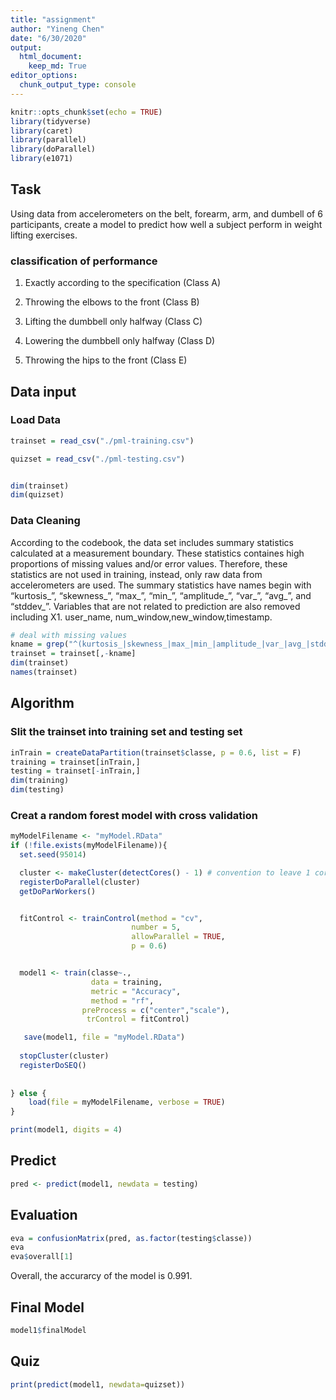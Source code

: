```yaml
---
title: "assignment"
author: "Yineng Chen"
date: "6/30/2020"
output: 
  html_document:
    keep_md: True
editor_options: 
  chunk_output_type: console
---
```


```r
knitr::opts_chunk$set(echo = TRUE)
library(tidyverse)
library(caret)
library(parallel)
library(doParallel)
library(e1071)
```

## Task

Using data from accelerometers on the belt, forearm, arm, and dumbell of 6 participants, create a model to predict how well a subject perform in weight lifting exercises.

### classification of performance

1. Exactly according to the specification (Class A)

2. Throwing the elbows to the front (Class B)

3. Lifting the dumbbell only halfway (Class C)

4. Lowering the dumbbell only halfway (Class D) 

5. Throwing the hips to the front (Class E)


## Data input

### Load Data

```r
trainset = read_csv("./pml-training.csv")

quizset = read_csv("./pml-testing.csv")


dim(trainset)
dim(quizset)
```


### Data Cleaning

According to the codebook, the data set includes summary statistics calculated at a measurement boundary. These statistics containes high proportions of missing values and/or error values. Therefore, these statistics are not used in training, instead, only raw data from accelerometers are used. The summary statistics have names begin with "kurtosis_", "skewness_", "max_", "min_", "amplitude_", "var_", "avg_", and "stddev_". Variables that are not related to prediction are also removed including X1. user_name, num_window,new_window,timestamp.

```r
# deal with missing values
kname = grep("^(kurtosis_|skewness_|max_|min_|amplitude_|var_|avg_|stddev_)|window|X1|name|time",names(trainset))
trainset = trainset[,-kname]
dim(trainset)
names(trainset)
```


## Algorithm

### Slit the trainset into training set and testing set

```r
inTrain = createDataPartition(trainset$classe, p = 0.6, list = F)
training = trainset[inTrain,]
testing = trainset[-inTrain,]
dim(training)
dim(testing)
```


### Creat a random forest model with cross validation



```r
myModelFilename <- "myModel.RData"
if (!file.exists(myModelFilename)){
  set.seed(95014)

  cluster <- makeCluster(detectCores() - 1) # convention to leave 1 core for OS
  registerDoParallel(cluster)
  getDoParWorkers()


  fitControl <- trainControl(method = "cv",
                           number = 5,
                           allowParallel = TRUE,
                           p = 0.6)


  model1 <- train(classe~.,
                  data = training,
                  metric = "Accuracy",
                  method = "rf",
                preProcess = c("center","scale"),
                 trControl = fitControl)

   save(model1, file = "myModel.RData")
  
  stopCluster(cluster)
  registerDoSEQ()
  
  
} else {
    load(file = myModelFilename, verbose = TRUE)
}

```

```r
print(model1, digits = 4)
```


## Predict

```r
pred <- predict(model1, newdata = testing)

```

## Evaluation

```r
eva = confusionMatrix(pred, as.factor(testing$classe))
eva
eva$overall[1]
```

Overall, the accurarcy of the model is  0.991.

## Final Model

```r
model1$finalModel
```


## Quiz

```r
print(predict(model1, newdata=quizset))
```

